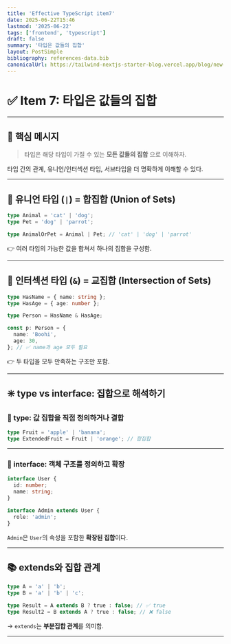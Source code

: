```yaml
---
title: 'Effective TypeScript item7'
date: 2025-06-22T15:46
lastmod: '2025-06-22'
tags: ['frontend', 'typescript']
draft: false
summary: '타입은 값들의 집합'
layout: PostSimple
bibliography: references-data.bib
canonicalUrl: https://tailwind-nextjs-starter-blog.vercel.app/blog/new-features-in-v1/
---
```


# ✅ Item 7: 타입은 값들의 집합

---

## 🎯 핵심 메시지

> 타입은 해당 타입이 가질 수 있는 **모든 값들의 집합** 으로 이해하자.

타입 간의 관계, 유니언/인터섹션 타입, 서브타입을 더 명확하게 이해할 수 있다.

---

## 🔶 유니언 타입 (`|`) = **합집합 (Union of Sets)**

```ts
type Animal = 'cat' | 'dog';
type Pet = 'dog' | 'parrot';

type AnimalOrPet = Animal | Pet; // 'cat' | 'dog' | 'parrot'
```

👉 여러 타입의 가능한 값을 합쳐서 하나의 집합을 구성함.

---

## 🔷 인터섹션 타입 (`&`) = **교집합 (Intersection of Sets)**

```ts
type HasName = { name: string };
type HasAge = { age: number };

type Person = HasName & HasAge;

const p: Person = {
  name: 'Boohi',
  age: 30,
}; // ✅ name과 age 모두 필요
```

👉 두 타입을 모두 만족하는 구조만 포함.

---

## ✳️ type vs interface: 집합으로 해석하기

### 🔶 type: 값 집합을 직접 정의하거나 결합

```ts
type Fruit = 'apple' | 'banana';
type ExtendedFruit = Fruit | 'orange'; // 합집합
```

---

### 🔷 interface: 객체 구조를 정의하고 확장

```ts
interface User {
  id: number;
  name: string;
}

interface Admin extends User {
  role: 'admin';
}
```

`Admin`은 `User`의 속성을 포함한 **확장된 집합**이다.

---

## 📚 extends와 집합 관계

```ts
type A = 'a' | 'b';
type B = 'a' | 'b' | 'c';

type Result = A extends B ? true : false; // ✅ true
type Result2 = B extends A ? true : false; // ❌ false
```

→ `extends`는 **부분집합 관계**를 의미함.

---
